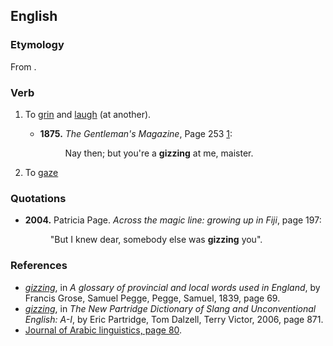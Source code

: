 ==English==

===Etymology===
From {{etyl|ar}} {{term|غزل|lang=ar|tr=gházala||to display amorous behavior, to court}}.

===Verb===
{{infl|en|verb}}

# {{dialect|archaic}} To [[grin]] and [[laugh]] (at another).
#*'''1875.''' ''The Gentleman's Magazine'',  Page 253 [http://books.google.com/books?id=a-oIAAAAIAAJ&pg=PA253&dq=gizzing+at+you&lr=&ei=z-G2Sq_-OI3YkQTX1onsDw#v=onepage&q=gizzing%20at%20you&f=false]:
#*:Nay then; but you're a '''gizzing''' at me, maister.
# {{dialect|UK}} To [[gaze]]

===Quotations===
*'''2004.''' Patricia Page. ''Across the magic line: growing up in Fiji''‎, page 197:
*:"But I knew dear, somebody else was '''gizzing''' you".

===References===
* ''[http://books.google.com/books?id=-AUFAQAAIAAJ&pg=PA69&dq=gizzing&lr=&ei=kuS2SofzPILckATfqcH2Dw#v=onepage&q=gizzing&f=false gizzing]'', in ''A glossary of provincial and local words used in England‎'', by Francis Grose, Samuel Pegge, Pegge, Samuel, 1839, page 69.
* ''[http://books.google.com/books?id=4YfsEgHLjboC&pg=PA871&dq=gizzing&lr=&ei=kuS2SofzPILckATfqcH2Dw#v=onepage&q=gizzing&f=false gizzing]'', in ''The New Partridge Dictionary of Slang and Unconventional English: A-I‎'', by Eric Partridge, Tom Dalzell, Terry Victor, 2006, page 871.
* [http://books.google.com/books?id=LgljAAAAMAAJ&q=gizzing&dq=gizzing&lr=&ei=nd-2Soa5CIzSkwS-gJX6Dw Journal of Arabic linguistics, page 80].